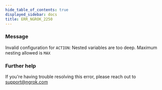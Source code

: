 ```yaml
---
hide_table_of_contents: true
displayed_sidebar: docs
title: ERR_NGROK_2250
---
```


### Message

Invalid configuration for `ACTION`: Nested variables are too deep. Maximum nesting allowed is `MAX`

### Further help

If you're having trouble resolving this error, please reach out to [support@ngrok.com](mailto:support@ngrok.com?subject=Help%20with%20ERR_NGROK_2250)
